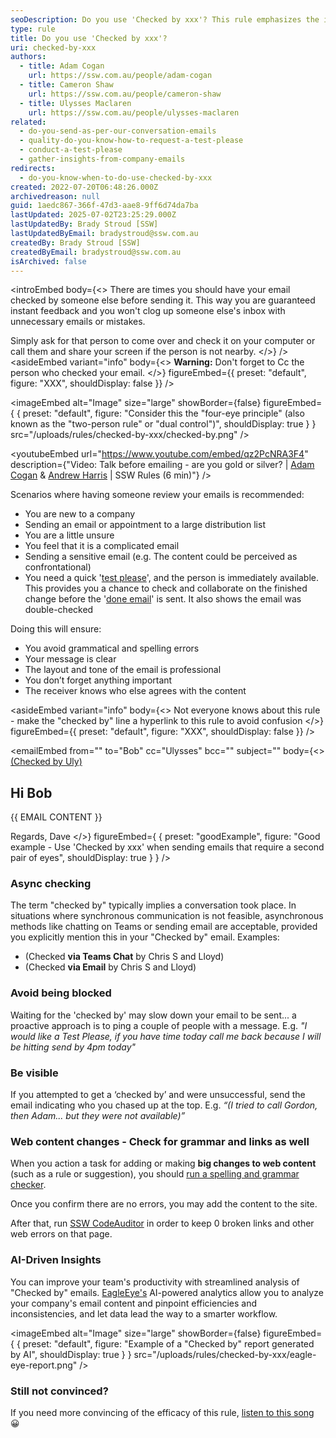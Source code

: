 ```yaml
---
seoDescription: Do you use 'Checked by xxx'? This rule emphasizes the importance of having someone review your emails before sending them to ensure accuracy, clarity, and professionalism.
type: rule
title: Do you use 'Checked by xxx'?
uri: checked-by-xxx
authors:
  - title: Adam Cogan
    url: https://ssw.com.au/people/adam-cogan
  - title: Cameron Shaw
    url: https://ssw.com.au/people/cameron-shaw
  - title: Ulysses Maclaren
    url: https://ssw.com.au/people/ulysses-maclaren
related:
  - do-you-send-as-per-our-conversation-emails
  - quality-do-you-know-how-to-request-a-test-please
  - conduct-a-test-please
  - gather-insights-from-company-emails
redirects:
  - do-you-know-when-to-do-use-checked-by-xxx
created: 2022-07-20T06:48:26.000Z
archivedreason: null
guid: 1aedc867-366f-47d3-aae8-9ff6d74da7ba
lastUpdated: 2025-07-02T23:25:29.000Z
lastUpdatedBy: Brady Stroud [SSW]
lastUpdatedByEmail: bradystroud@ssw.com.au
createdBy: Brady Stroud [SSW]
createdByEmail: bradystroud@ssw.com.au
isArchived: false
---
```


<introEmbed
  body={<>
There are times you should have your email checked by someone else before sending it. This way you are guaranteed instant feedback and you won't clog up someone else's inbox with unnecessary emails or mistakes.

Simply ask for that person to come over and check it on your computer or call them and share your screen if the person is not nearby.
  </>}
/>
<asideEmbed
  variant="info"
  body={<>
    **Warning:** Don't forget to Cc the person who checked your email.
  </>}
  figureEmbed={{
    preset: "default",
    figure: "XXX",
    shouldDisplay: false
  }}
/>


<imageEmbed
  alt="Image"
  size="large"
  showBorder={false}
  figureEmbed={ {
    preset: "default",
    figure: "Consider this the \"four-eye principle\" (also known as the \"two-person rule\" or \"dual control\")",
    shouldDisplay: true
  } }
  src="/uploads/rules/checked-by-xxx/checked-by.png"
/>

<youtubeEmbed url="https://www.youtube.com/embed/qz2PcNRA3F4" description={"Video: Talk before emailing - are you gold or silver? | [Adam Cogan](https://ssw.com.au/people/adam-cogan/) & [Andrew Harris](https://ssw.com.au/people/andrew-harris/) | SSW Rules (6 min)"} />

Scenarios where having someone review your emails is recommended:

* You are new to a company
* Sending an email or appointment to a large distribution list
* You are a little unsure
* You feel that it is a complicated email
* Sending a sensitive email (e.g. The content could be perceived as confrontational)
* You need a quick '[test please](/conduct-a-test-please)', and the person is immediately available. This provides you a chance to check and collaborate on the finished change before the '[done email](/dones-do-you-reply-done-and-delete-the-original-email)' is sent. It also shows the email was double-checked

Doing this will ensure:

* You avoid grammatical and spelling errors
* Your message is clear
* The layout and tone of the email is professional
* You don’t forget anything important
* The receiver knows who else agrees with the content

<asideEmbed
  variant="info"
  body={<>
    Not everyone knows about this rule - make the "checked by" line a hyperlink to this rule to avoid confusion
  </>}
  figureEmbed={{
    preset: "default",
    figure: "XXX",
    shouldDisplay: false
  }}
/>

<emailEmbed
  from=""
  to="Bob"
  cc="Ulysses"
  bcc=""
  subject=""
  body={<>
    [(Checked by Uly)](https://www.ssw.com.au/rules/checked-by-xxx/)

## Hi Bob

&#123;&#123; EMAIL CONTENT &#125;&#125;

Regards,
Dave
  </>}
  figureEmbed={ {
    preset: "goodExample",
    figure: "Good example - Use 'Checked by xxx' when sending emails that require a second pair of eyes",
    shouldDisplay: true
  } }
/>

### Async checking

The term "checked by" typically implies a conversation took place. In situations where synchronous communication is not feasible, asynchronous methods like chatting on Teams or sending email are acceptable, provided you explicitly mention this in your "Checked by" email. Examples:

* (Checked **via Teams Chat** by Chris S and Lloyd)
* (Checked **via Email** by Chris S and Lloyd)

### Avoid being blocked

Waiting for the 'checked by' may slow down your email to be sent... a proactive approach is to ping a couple of people with a message. E.g. _"I would like a Test Please, if you have time today call me back because I will be hitting send by 4pm today"_

### Be visible

If you attempted to get a ‘checked by’ and were unsuccessful, send the email indicating who you chased up at the top. E.g. _“(I tried to call Gordon, then Adam... but they were not available)”_

### Web content changes - Check for grammar and links as well

When you action a task for adding or making **big changes to web content** (such as a rule or suggestion), you should [run a spelling and grammar checker](/do-you-use-spelling-and-grammar-checker-to-make-your-email-professional).

Once you confirm there are no errors, you may add the content to the site.

After that, run [SSW CodeAuditor](https://codeauditor.com) in order to keep 0 broken links and other web errors on that page.

### AI-Driven Insights

You can improve your team's productivity with streamlined analysis of "Checked by" emails.
[EagleEye's](https://ssweagleeye.com/) AI-powered analytics allow you to analyze your company's email content and pinpoint efficiencies and inconsistencies, and let data lead the way to a smarter workflow.


<imageEmbed
  alt="Image"
  size="large"
  showBorder={false}
  figureEmbed={ {
    preset: "default",
    figure: "Example of a \"Checked by\" report generated by AI",
    shouldDisplay: true
  } }
  src="/uploads/rules/checked-by-xxx/eagle-eye-report.png"
/>

### Still not convinced?

If you need more convincing of the efficacy of this rule, [listen to this song](https://app.suno.ai/song/ebd75192-9787-4c94-b0b2-b48f1bd313bb/) 😀
